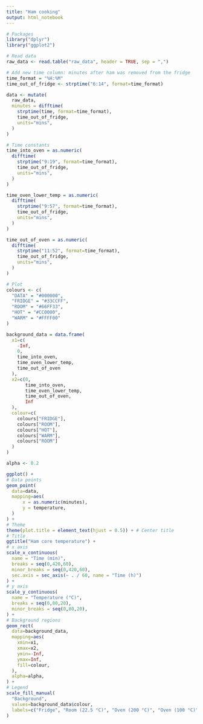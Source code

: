 ---
title: "Ham cooking"
output: html_notebook
---

```{r}
# Packages
library("dplyr")
library("ggplot2")
```

```{r}
# Read data
raw_data <- read.table("raw_data", header = TRUE, sep = ",")

# Add new time column: minutes after ham was removed from the fridge
time_format = "%H:%M"
time_out_of_fridge <- strptime("6:14", format=time_format)

data <- mutate(
  raw_data,
  minutes = difftime(
    strptime(time, format=time_format),
    time_out_of_fridge,
    units="mins",
  )
)

# Time constants
time_into_oven = as.numeric(
  difftime(
    strptime("9:19", format=time_format), 
    time_out_of_fridge, 
    units="mins",
  )
)

time_oven_lower_temp = as.numeric(
  difftime(
    strptime("9:57", format=time_format), 
    time_out_of_fridge, 
    units="mins",
  )
)

time_out_of_oven = as.numeric(
  difftime(
    strptime("11:52", format=time_format), 
    time_out_of_fridge, 
    units="mins",
  )
)

```

```{r}
# Plot
colours <- c(
  "DATA" = "#000000", 
  "FRIDGE" = "#33CCFF",
  "ROOM" = "#66FF33",
  "HOT" = "#CC0000",
  "WARM" = "#FFFF00"
)

background_data = data.frame(
  x1=c(
    -Inf,
    0,
    time_into_oven,
    time_oven_lower_temp,
    time_out_of_oven
  ),
  x2=c(0,
       time_into_oven,
       time_oven_lower_temp,
       time_out_of_oven,
       Inf
  ),
  colour=c(
    colours["FRIDGE"],
    colours["ROOM"],
    colours["HOT"],
    colours["WARM"],
    colours["ROOM"]
  )
)

alpha <- 0.2

ggplot() +
# Data points
geom_point(
  data=data, 
  mapping=aes(
      x = as.numeric(minutes),
      y = temperature, 
  )
) +
# Theme
theme(plot.title = element_text(hjust = 0.5)) + # Center title
# Title
ggtitle("Ham core temperature") +
# x axis
scale_x_continuous(
  name = "Time (min)",
  breaks = seq(0,420,60),
  minor_breaks = seq(0,420,60),
  sec.axis = sec_axis(~ . / 60, name = "Time (h)")
) +
# y axis
scale_y_continuous(
  name = "Temperature (°C)",
  breaks = seq(0,80,20),
  minor_breaks = seq(0,80,20),
) +
# Background regions
geom_rect(
  data=background_data,
  mapping=aes(
    xmin=x1,
    xmax=x2,
    ymin=-Inf,
    ymax=Inf,
    fill=colour,
  ),
  alpha=alpha,
) + 
# Legend
scale_fill_manual(
  "Background", 
  values=background_data$colour, 
  labels=c("Fridge", "Room (22.5 °C)", "Oven (200 °C)", "Oven (100 °C)", "Room (22.5 °C)"),
)
```

